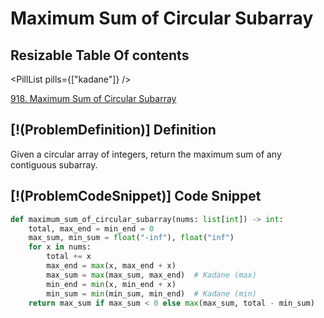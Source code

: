 # Maximum Sum of Circular Subarray

## Resizable Table Of contents

<DifficultyBadge difficulty="medium" />

<PillList pills={["kadane"]} />

[918. Maximum Sum of Circular Subarray](https://leetcode.com/problems/maximum-sum-of-circular-subarray)

## [!(ProblemDefinition)] Definition

Given a circular array of integers, return the maximum sum of any contiguous subarray.

## [!(ProblemCodeSnippet)] Code Snippet

```python meta="source=problems/918-maximum-sum-of-circular-subarray/solution.py"
def maximum_sum_of_circular_subarray(nums: list[int]) -> int:
    total, max_end = min_end = 0
    max_sum, min_sum = float("-inf"), float("inf")
    for x in nums:
        total += x
        max_end = max(x, max_end + x)
        max_sum = max(max_sum, max_end)  # Kadane (max)
        min_end = min(x, min_end + x)
        min_sum = min(min_sum, min_end)  # Kadane (min)
    return max_sum if max_sum < 0 else max(max_sum, total - min_sum)
```

